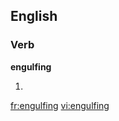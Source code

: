 
==English==

===Verb===
'''engulfing'''

# {{present participle of|[[engulf]]}}

[[fr:engulfing]]
[[vi:engulfing]]